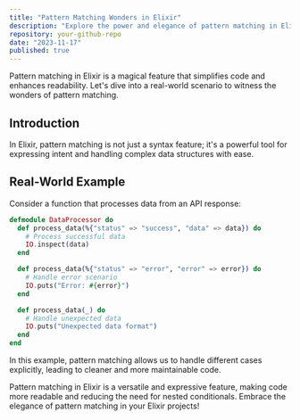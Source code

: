 ```yaml
---
title: "Pattern Matching Wonders in Elixir"
description: "Explore the power and elegance of pattern matching in Elixir through real-world examples."
repository: your-github-repo
date: "2023-11-17"
published: true
---
```


Pattern matching in Elixir is a magical feature that simplifies code and enhances readability. Let's dive into a real-world scenario to witness the wonders of pattern matching.

## Introduction

In Elixir, pattern matching is not just a syntax feature; it's a powerful tool for expressing intent and handling complex data structures with ease.

## Real-World Example

Consider a function that processes data from an API response:

```elixir
defmodule DataProcessor do
  def process_data(%{"status" => "success", "data" => data}) do
    # Process successful data
    IO.inspect(data)
  end

  def process_data(%{"status" => "error", "error" => error}) do
    # Handle error scenario
    IO.puts("Error: #{error}")
  end

  def process_data(_) do
    # Handle unexpected data
    IO.puts("Unexpected data format")
  end
end
```

In this example, pattern matching allows us to handle different cases explicitly, leading to cleaner and more maintainable code.

Pattern matching in Elixir is a versatile and expressive feature, making code more readable and reducing the need for nested conditionals. Embrace the elegance of pattern matching in your Elixir projects!

